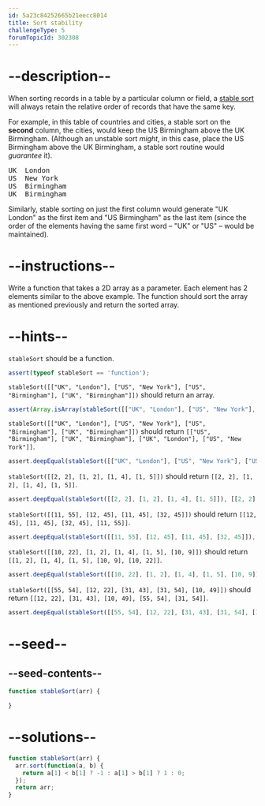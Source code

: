 ```yaml
---
id: 5a23c84252665b21eecc8014
title: Sort stability
challengeType: 5
forumTopicId: 302308
---
```


# --description--

When sorting records in a table by a particular column or field, a [stable sort](https://en.wikipedia.org/wiki/Stable_sort#Stability) will always retain the relative order of records that have the same key.

For example, in this table of countries and cities, a stable sort on the **second** column, the cities, would keep the US Birmingham above the UK Birmingham. (Although an unstable sort *might*, in this case, place the US Birmingham above the UK Birmingham, a stable sort routine would *guarantee* it).

<pre>UK  London
US  New York
US  Birmingham
UK  Birmingham
</pre>

Similarly, stable sorting on just the first column would generate "UK London" as the first item and "US Birmingham" as the last item (since the order of the elements having the same first word – "UK" or "US" – would be maintained).

# --instructions--

Write a function that takes a 2D array as a parameter. Each element has 2 elements similar to the above example. The function should sort the array as mentioned previously and return the sorted array.

# --hints--

`stableSort` should be a function.

```js
assert(typeof stableSort == 'function');
```

`stableSort([["UK", "London"], ["US", "New York"], ["US", "Birmingham"], ["UK", "Birmingham"]])` should return an array.

```js
assert(Array.isArray(stableSort([["UK", "London"], ["US", "New York"], ["US", "Birmingham"], ["UK", "Birmingham"]])));
```

`stableSort([["UK", "London"], ["US", "New York"], ["US", "Birmingham"], ["UK", "Birmingham"]])` should return `[["US", "Birmingham"], ["UK", "Birmingham"], ["UK", "London"], ["US", "New York"]]`.

```js
assert.deepEqual(stableSort([["UK", "London"], ["US", "New York"], ["US", "Birmingham"], ["UK", "Birmingham"]]), [["US", "Birmingham"], ["UK", "Birmingham"], ["UK", "London"], ["US", "New York"]]);
```

`stableSort([[2, 2], [1, 2], [1, 4], [1, 5]])` should return `[[2, 2], [1, 2], [1, 4], [1, 5]]`.

```js
assert.deepEqual(stableSort([[2, 2], [1, 2], [1, 4], [1, 5]]), [[2, 2], [1, 2], [1, 4], [1, 5]]);
```

`stableSort([[11, 55], [12, 45], [11, 45], [32, 45]])` should return `[[12, 45], [11, 45], [32, 45], [11, 55]]`.

```js
assert.deepEqual(stableSort([[11, 55], [12, 45], [11, 45], [32, 45]]), [[12, 45], [11, 45], [32, 45], [11, 55]]);
```

`stableSort([[10, 22], [1, 2], [1, 4], [1, 5], [10, 9]])` should return `[[1, 2], [1, 4], [1, 5], [10, 9], [10, 22]]`.

```js
assert.deepEqual(stableSort([[10, 22], [1, 2], [1, 4], [1, 5], [10, 9]]), [[1, 2], [1, 4], [1, 5], [10, 9], [10, 22]]);
```

`stableSort([[55, 54], [12, 22], [31, 43], [31, 54], [10, 49]])` should return `[[12, 22], [31, 43], [10, 49], [55, 54], [31, 54]]`.

```js
assert.deepEqual(stableSort([[55, 54], [12, 22], [31, 43], [31, 54], [10, 49]]), [[12, 22], [31, 43], [10, 49], [55, 54], [31, 54]]);
```

# --seed--

## --seed-contents--

```js
function stableSort(arr) {

}
```

# --solutions--

```js
function stableSort(arr) {
  arr.sort(function(a, b) {
    return a[1] < b[1] ? -1 : a[1] > b[1] ? 1 : 0;
  });
  return arr;
}
```
